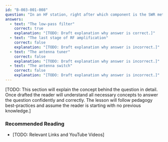 ```yaml
---
id: "B-003-001-008"
question: "In an HF station, right after which component is the SWR meter inserted?"
answers:
  - text: "The low-pass filter"
    correct: true
    explanation: "[TODO: Draft explanation why answer is correct.]"
  - text: "The last stage of RF amplification"
    correct: false
    explanation: "[TODO: Draft explanation why answer is incorrect.]"
  - text: "The antenna tuner"
    correct: false
    explanation: "[TODO: Draft explanation why answer is incorrect.]"
  - text: "The antenna switch"
    correct: false
    explanation: "[TODO: Draft explanation why answer is incorrect.]"
---
```


[TODO: This section will explain the concept behind the question in detail. Once drafted the reader will understand all necessary concepts to answer the question confidently and correctly. The lesson will follow pedagogy best-practices and assume the reader is starting with no previous knowledge.]

### Recommended Reading

- [TODO: Relevant Links and YouTube Videos]

